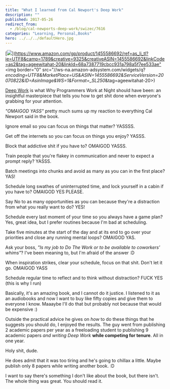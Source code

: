 ```yaml
---
title: "What I learned from Cal Newport's Deep Work"
description: ""
published: 2017-05-26
redirect_from:
  - /blog/cal-newports-deep-work/swizec/7616
categories: "Learning, Personal,Books"
hero: ../../../defaultHero.jpg
---
```


\[![](./img/3200_jpgh6f01c.jpeg)](<https://www.amazon.com/gp/product/1455586692/ref=as_li_tl?ie=UTF8&camp=1789&creative=9325&creativeASIN=1455586692&linkCode=as2&tag=ageewitahat-20&linkId=68a7387719cbcc931a798a5f7ee533ae">&lt;img border="0" src="//ws-na.amazon-adsystem.com/widgets/q?_encoding=UTF8&MarketPlace=US&ASIN=1455586692&ServiceVersion=20070822&ID=AsinImage&WS=1&Format=\_SL250_&tag=ageewitahat-20>)

[Deep Work](https://www.amazon.com/gp/product/1455586692/ref=as%5C_li%5C_tl?ie=UTF8&camp=1789&creative=9325&creativeASIN=1455586692&linkCode=as2&tag=ageewitahat-20&linkId=68a7387719cbcc931a798a5f7ee533ae%22%3E%3Cimg%20border=%220%22%20src=%22//ws-na.amazon-adsystem.com/widgets/q?%5C_encoding=UTF8&MarketPlace=US&ASIN=1455586692&ServiceVersion=20070822&ID=AsinImage&WS=1&Format=%5C_SL250%5C_&tag=ageewitahat-20) is what Why Programmers Work at Night should have been: an insightful masterpiece that tells you how to get shit done when everyone's grabbing for your attention.

_"OMAIGOD YASS"_ pretty much sums up my reaction to everything Cal Newport said in the book.

Ignore email so you can focus on things that matter? YASSSS.

Get off the internets so you can focus on things you enjoy? YASSS.

Block that addictive shit if you have to? OMAIGOD YASSS.

Train people that you're flakey in communication and never to expect a prompt reply? YASSS.

Batch meetings into chunks and avoid as many as you can in the first place? YAS!

Schedule long swathes of uninterrupted time, and lock yourself in a cabin if you have to? OMAIGOD YES PLEASE.

Say No to as many opportunities as you can because they're a distraction from what you really want to do? YES!

Schedule every last moment of your time so you always have a game plan? Yes, great idea, but I prefer routines because I'm bad at scheduling.

Take five minutes at the start of the day and at its end to go over your priorities and close any running mental loops? OMAIGOD YAS.

Ask your boss, _"Is my job to Do The Work or to be available to coworkers' whims"_? I've been meaning to, but I'm afraid of the answer :D

When inspiration strikes, clear your schedule, focus on that shit. Don't let it go. OMAIGOD YASS

Schedule regular time to reflect and to think without distraction? FUCK YES (this is why I run)

Basically, it's an amazing book, and I cannot do it justice. I listened to it as an audiobooks and now I want to buy like fifty copies and give them to everyone I know. Maaaybe I'll do that but probably not because that would be expensive :)

Outside the practical advice he gives on _how_ to do these things that he suggests you should do, I enjoyed the results. The guy went from publishing 2 academic papers per year as a freeloading student to publishing 9 academic papers _and writing Deep Work_ **while competing for tenure**. All in one year.

Holy shit, dude.

He does admit that it was too tiring and he's going to chillax a little. Maybe publish only 8 papers while writing another book. :D

I want to say there's something I don't like about the book, but there isn't. The whole thing was great. You should read it.
